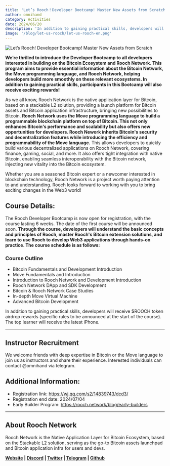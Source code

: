 ```yaml
---
title: 'Let’s Rooch！Developer Bootcamp! Master New Assets from Scratch'
author: omnihand
category: Activities
date: 2024/06/20
description: 'In addition to gaining practical skills, developers will receive $ROOCH token airdrop rewards.'
image: '/blog/let-us-rooch/let-us-rooch-en.png'
---
```



<PostHeader />

![](/blog/let-us-rooch/let-us-rooch-en.png 'Let’s Rooch! Developer Bootcamp! Master New Assets from Scratch')

**We’re thrilled to introduce the Developer Bootcamp to all developers interested in building on the Bitcoin Ecosystem and Rooch Network. This program aims to provide essential information about the Bitcoin Network, the Move programming language, and Rooch Network, helping developers build more smoothly on these relevant ecosystems. In addition to gaining practical skills, participants in this Bootcamp will also receive exciting rewards!**

As we all know, Rooch Network is the native application layer for Bitcoin, based on a stackable L2 solution, providing a launch platform for Bitcoin assets and Bitcoin application infrastructure, bringing new possibilities to Bitcoin. **Rooch Network uses the Move programming language to build a programmable blockchain platform on top of Bitcoin. This not only enhances Bitcoin's performance and scalability but also offers new opportunities for developers. Rooch Nework inherits Bitcoin's security and decentralization features while introducing the efficiency and programmability of the Move language.** This allows developers to quickly build various decentralized applications on Rooch Network, covering finance, gaming, social, and more. It also offers tight integration with native Bitcoin, enabling seamless interoperability with the Bitcoin network, injecting new vitality into the Bitcoin ecosystem.

Whether you are a seasoned Bitcoin expert or a newcomer interested in blockchain technology, Rooch Network is a project worth paying attention to and understanding. Rooch looks forward to working with you to bring exciting changes in the Web3 world!

## Course Details:

The Rooch Developer Bootcamp is now open for registration, with the course lasting 6 weeks. The date of the first course will be announced soon. **Through the course, developers will understand the basic concepts and principles of Rooch, master Rooch's Bitcoin extension solutions, and learn to use Rooch to develop Web3 applications through hands-on practice. The course schedule is as follows:**

### Course Outline

- Bitcoin Fundamentals and Development Introduction
- Move Fundamentals and Introduction
- Introduction to Rooch Network and Development Introduction
- Rooch Network DApp and SDK Development
- Bitcoin & Rooch Network Case Studies
- In-depth Move Virtual Machine
- Advanced Bitcoin Development

In addition to gaining practical skills, developers will receive $ROOCH token airdrop rewards (specific rules to be announced at the start of the course). The top learner will receive the latest iPhone.

---

## Instructor Recruitment

We welcome friends with deep expertise in Bitcoin or the Move language to join us as instructors and share their experience. Interested individuals can contact @omnihand via telegram.

## Additional Information:

- Registration link:  https://wj.qq.com/s2/14839743/dcd3/
- Registration end date: 2024/07/04
- Early Builder Program: https://rooch.network/blog/early-builders 

---

## About Rooch Network

Rooch Network is the Native Application Layer for Bitcoin Ecosystem, based on the Stackable L2 solution, serving as the go-to Bitcoin assets launchpad and Bitcoin application infra for users and devs.

**[Website](https://rooch.network/) | [Discord](https://discord.com/invite/rooch) | [Twitter](https://x.com/RoochNetwork) | [Telegram](https://t.me/roochnetwork) | [Github](https://github.com/rooch-network/)**
